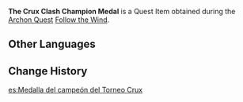 {{Item Infobox
|id           = 100816
|type         = Quest Items
|description  = A medal awarded by the organizers of The Crux Clash. It is proof that you are the undisputed champion of this tournament. But it is not so much the duels you experienced that you will look back on &mdash; rather, it is the story of a Vision and the pursuit of ideals.
|source1      = [[Follow the Wind]] Quest
}}
'''The Crux Clash Champion Medal''' is a Quest Item obtained during the [[Archon Quest]] [[Follow the Wind]].

==Other Languages==
{{Other Languages
|default_hidden = 1
|en      = The Crux Clash Champion Medal
|zhs     = 「南十字武斗会」冠军奖牌
|zhs_rm  = "Nánshízi Wǔdòu Huì" Guànjūn Jiǎngpái
|zht     = 「南十字武鬥會」冠軍獎牌
|zht_rm  = "Nánshízi Wǔdòu Huì" Guànjūn Jiǎngpái
|ja      = 「南十字武闘会」の優勝メダル
|ja_rm   = "Minamijuuji Butoukai" no Yuushou Medaru{{Assumed}}
|ko      = 「남십자 무술대회」 우승 상패
|ko_rm   = "Namsipja Musuldaehoe" Useung Sangpae
|es      = Medalla del campeón del Torneo Crux
|fr      = Médaille de champion du Clash du Crux
|ru      = Медаль чемпиона «Бойцовского турнира Южного Креста»
|th      = เหรียญรางวัลชนะเลิศ "การประลองแห่งกองเรือ Crux"
|th_rm   = 
|vi      = Huy Chương Vô Địch "Hội Đấu Võ Nam Thập Tự"
|de      = Meistermedaille im Crux-Turnier
|id      = Medali Juara Turnamen Crux Clash
|pt      = Medalha de Campeão do Torneio da Frota Crux
}}

==Change History==
{{Change History|1.6}}
[[es:Medalla del campeón del Torneo Crux]]
